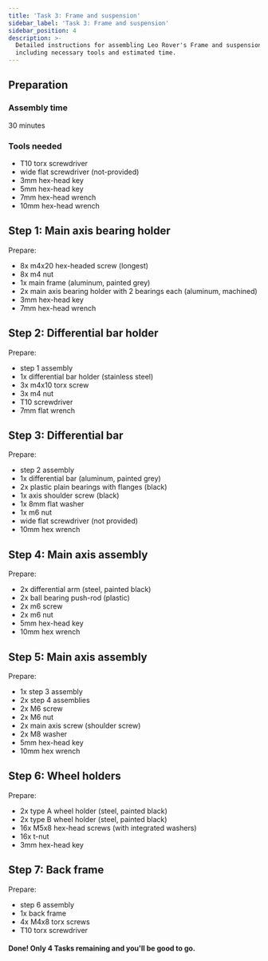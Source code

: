 ```yaml
---
title: 'Task 3: Frame and suspension'
sidebar_label: 'Task 3: Frame and suspension'
sidebar_position: 4
description: >-
  Detailed instructions for assembling Leo Rover's Frame and suspension,
  including necessary tools and estimated time.
---
```


## Preparation

### Assembly time

30 minutes

### Tools needed

- T10 torx screwdriver
- wide flat screwdriver (not-provided)
- 3mm hex-head key
- 5mm hex-head key
- 7mm hex-head wrench
- 10mm hex-head wrench

<ImageZoom
  loading="eager"
  src="/img/robots/leo/archive/old-manuals/frame-suspension/frame-suspension-1.webp"
  width="1200"
  height="802"
/>

<ImageZoom
  src="/img/robots/leo/archive/old-manuals/frame-suspension/frame-suspension-2.webp"
  width="1200"
  height="802"
/>

<ImageZoom
  src="/img/robots/leo/archive/old-manuals/frame-suspension/frame-suspension-3.webp"
  width="1200"
  height="802"
/>

## Step 1: Main axis bearing holder

Prepare:

- 8x m4x20 hex-headed screw (longest)
- 8x m4 nut
- 1x main frame (aluminum, painted grey)
- 2x main axis bearing holder with 2 bearings each (aluminum, machined)
- 3mm hex-head key
- 7mm hex-head wrench

<ImageZoom
  src="/img/robots/leo/archive/old-manuals/frame-suspension/frame-suspension-4.webp"
  width="1200"
  height="802"
/>

<ImageZoom
  src="/img/robots/leo/archive/old-manuals/frame-suspension/frame-suspension-5.webp"
  width="1200"
  height="802"
/>

<ImageZoom
  src="/img/robots/leo/archive/old-manuals/frame-suspension/frame-suspension-6.webp"
  width="1200"
  height="802"
  caption="Insert the aluminum housing with bearings in a corresponding opening in the main frame."
/>

<ImageZoom
  src="/img/robots/leo/archive/old-manuals/frame-suspension/frame-suspension-7.webp"
  width="1200"
  height="802"
  caption="Insert 4x m4x20 screws, one in each hole."
/>

<ImageZoom
  src="/img/robots/leo/archive/old-manuals/frame-suspension/frame-suspension-8.webp"
  width="1200"
  height="802"
/>

<ImageZoom
  src="/img/robots/leo/archive/old-manuals/frame-suspension/frame-suspension-9.webp"
  width="1200"
  height="802"
  caption="Screw m4 nut on each screw. For now only by hands, just to make sure the screws won't fall off."
/>

<ImageZoom
  src="/img/robots/leo/archive/old-manuals/frame-suspension/frame-suspension-10.webp"
  width="1200"
  height="802"
  caption="Tighten the connections using a 3mm hex key and a 7mm wrench."
/>

<ImageZoom
  src="/img/robots/leo/archive/old-manuals/frame-suspension/frame-suspension-11.webp"
  width="1200"
  height="802"
  caption="Perform the same step for the other side of the frame."
/>

<ImageZoom
  src="/img/robots/leo/archive/old-manuals/frame-suspension/frame-suspension-12.webp"
  width="1200"
  height="802"
/>

## Step 2: Differential bar holder

Prepare:

- step 1 assembly
- 1x differential bar holder (stainless steel)
- 3x m4x10 torx screw
- 3x m4 nut
- T10 screwdriver
- 7mm flat wrench

<ImageZoom
  src="/img/robots/leo/archive/old-manuals/frame-suspension/frame-suspension-13.webp"
  width="1200"
  height="802"
  caption="Align the bar holder the way its flat surface meets the upper side of the main frame."
/>

<ImageZoom
  src="/img/robots/leo/archive/old-manuals/frame-suspension/frame-suspension-14.webp"
  width="1200"
  height="802"
  caption="Insert one M4x10 torx screw with the screw head positioned inside the frame."
/>

<ImageZoom
  src="/img/robots/leo/archive/old-manuals/frame-suspension/frame-suspension-15.webp"
  width="1200"
  height="802"
  caption="Secure the connection by hand."
/>

<ImageZoom
  src="/img/robots/leo/archive/old-manuals/frame-suspension/frame-suspension-16.webp"
  width="1200"
  height="802"
  caption="Do the same with the two remaining holes."
/>

<ImageZoom
  src="/img/robots/leo/archive/old-manuals/frame-suspension/frame-suspension-17.webp"
  width="1200"
  height="802"
  caption="Tighten the connection using a torx key and a 7mm wrench."
/>

<ImageZoom
  src="/img/robots/leo/archive/old-manuals/frame-suspension/frame-suspension-18.webp"
  width="1200"
  height="802"
/>

## Step 3: Differential bar

Prepare:

- step 2 assembly
- 1x differential bar (aluminum, painted grey)
- 2x plastic plain bearings with flanges (black)
- 1x axis shoulder screw (black)
- 1x 8mm flat washer
- 1x m6 nut
- wide flat screwdriver (not provided)
- 10mm hex wrench

<ImageZoom
  src="/img/robots/leo/archive/old-manuals/frame-suspension/frame-suspension-19.webp"
  width="1200"
  height="802"
/>

<ImageZoom
  src="/img/robots/leo/archive/old-manuals/frame-suspension/frame-suspension-20.webp"
  width="1200"
  height="802"
  caption="Press the plain bearings into the differential bar central hole.
    Some force needed, you can for ex. push it leaning with all your weight on the bar."
/>

<ImageZoom
  src="/img/robots/leo/archive/old-manuals/frame-suspension/frame-suspension-21.webp"
  width="1200"
  height="802"
  caption="Do the same on the other side of the bar."
/>

<ImageZoom
  src="/img/robots/leo/archive/old-manuals/frame-suspension/frame-suspension-22.webp"
  width="1200"
  height="802"
  caption="Make sure the plain bearings are pushed all the way and there's
    no clearance between their flanges and the bar surface."
/>

<ImageZoom
  src="/img/robots/leo/archive/old-manuals/frame-suspension/frame-suspension-23.webp"
  width="1200"
  height="802"
  caption="Insert the black shoulder screw into the differential holder hole.
    The shoulder screw head must face the upper part of the frame."
/>

<ImageZoom
  src="/img/robots/leo/archive/old-manuals/frame-suspension/frame-suspension-24.webp"
  width="1200"
  height="802"
  caption="Push the differential bar on the screw (from the bottom of the assembly)."
/>

<ImageZoom
  src="/img/robots/leo/archive/old-manuals/frame-suspension/frame-suspension-25.webp"
  width="1200"
  height="802"
/>

<ImageZoom
  src="/img/robots/leo/archive/old-manuals/frame-suspension/frame-suspension-26.webp"
  width="1200"
  height="802"
  caption="Rotate the assembly and put a 8mm washer on the screw."
/>

<ImageZoom
  src="/img/robots/leo/archive/old-manuals/frame-suspension/frame-suspension-27.webp"
  width="1200"
  height="802"
  caption="Put a M6 nut on the screw thread."
/>

<ImageZoom
  src="/img/robots/leo/archive/old-manuals/frame-suspension/frame-suspension-28.webp"
  width="1200"
  height="802"
  caption="Tighten the nut using a 10mm wrench and keeping the screw fixed
    using any flat-head screwdriver from the other side."
/>

<ImageZoom
  src="/img/robots/leo/archive/old-manuals/frame-suspension/frame-suspension-29.webp"
  width="1200"
  height="802"
/>

<ImageZoom
  src="/img/robots/leo/archive/old-manuals/frame-suspension/frame-suspension-30.webp"
  width="1200"
  height="802"
/>

<ImageZoom
  src="/img/robots/leo/archive/old-manuals/frame-suspension/frame-suspension-31.webp"
  width="1200"
  height="802"
  caption="Make sure the differential bar can still move and there's no excess play in the assembly."
/>

<ImageZoom
  src="/img/robots/leo/archive/old-manuals/frame-suspension/frame-suspension-32.webp"
  width="1200"
  height="802"
/>

## Step 4: Main axis assembly

Prepare:

- 2x differential arm (steel, painted black)
- 2x ball bearing push-rod (plastic)
- 2x m6 screw
- 2x m6 nut
- 5mm hex-head key
- 10mm hex wrench

<ImageZoom
  src="/img/robots/leo/archive/old-manuals/frame-suspension/frame-suspension-33.webp"
  width="1200"
  height="802"
/>

<ImageZoom
  src="/img/robots/leo/archive/old-manuals/frame-suspension/frame-suspension-34.webp"
  width="1200"
  height="802"
  caption="Take one differential arm, one plastic push-rod and one M6x16 screw
    and assemble them as in the photo."
/>

<ImageZoom
  src="/img/robots/leo/archive/old-manuals/frame-suspension/frame-suspension-35.webp"
  width="1200"
  height="802"
  caption="Secure the connection with the m6 nut."
/>

<ImageZoom
  src="/img/robots/leo/archive/old-manuals/frame-suspension/frame-suspension-36.webp"
  width="1200"
  height="802"
  caption="Tighten using a 5mm hex key and a 10mm wrench.
    Tighten enough not to have any play, but still to allow the push-rod move."
/>

<ImageZoom
  src="/img/robots/leo/archive/old-manuals/frame-suspension/frame-suspension-37.webp"
  width="1200"
  height="802"
  caption="Do the same with the second differential arm."
/>

## Step 5: Main axis assembly

Prepare:

- 1x step 3 assembly
- 2x step 4 assemblies
- 2x M6 screw
- 2x M6 nut
- 2x main axis screw (shoulder screw)
- 2x M8 washer
- 5mm hex-head key
- 10mm hex wrench

<ImageZoom
  src="/img/robots/leo/archive/old-manuals/frame-suspension/frame-suspension-38.webp"
  width="1200"
  height="802"
/>

<ImageZoom
  src="/img/robots/leo/archive/old-manuals/frame-suspension/frame-suspension-39.webp"
  width="1200"
  height="802"
  caption="Insert the shoulder screw into the differential arm central hole.
    Mind from which side the screw is inserted."
/>

<ImageZoom
  src="/img/robots/leo/archive/old-manuals/frame-suspension/frame-suspension-40.webp"
  width="1200"
  height="802"
/>

<ImageZoom
  src="/img/robots/leo/archive/old-manuals/frame-suspension/frame-suspension-41.webp"
  width="1200"
  height="802"
  caption="Put a M8 washer on the screw from the other side."
/>

<ImageZoom
  src="/img/robots/leo/archive/old-manuals/frame-suspension/frame-suspension-42.webp"
  width="1200"
  height="802"
  caption="Insert the assembly into the main axis housing of the frame assembly."
/>

<ImageZoom
  src="/img/robots/leo/archive/old-manuals/frame-suspension/frame-suspension-43.webp"
  width="1200"
  height="802"
  caption="Screw the M6 nut on the main axis screw thread."
/>

<ImageZoom
  src="/img/robots/leo/archive/old-manuals/frame-suspension/frame-suspension-44.webp"
  width="1200"
  height="802"
  caption="Tighten the connection using a 5mm hex key and 10mm wrench.
    Tighten quite well, but don't allow the differential arm to rotate with a 'click'
    - reverse ca. 1/8 of the nut rotation if it happens."
/>

<ImageZoom
  src="/img/robots/leo/archive/old-manuals/frame-suspension/frame-suspension-45.webp"
  width="1200"
  height="802"
  caption="Perform the same on the other side."
/>

<ImageZoom
  src="/img/robots/leo/archive/old-manuals/frame-suspension/frame-suspension-46.webp"
  width="1200"
  height="802"
/>

<ImageZoom
  src="/img/robots/leo/archive/old-manuals/frame-suspension/frame-suspension-47.webp"
  width="1200"
  height="802"
  caption="Position the differential arms push-rods to meet the differential bar holes."
/>

<ImageZoom
  src="/img/robots/leo/archive/old-manuals/frame-suspension/frame-suspension-48.webp"
  width="1200"
  height="802"
  caption="Use M6x16 screw for each hole."
/>

<ImageZoom
  src="/img/robots/leo/archive/old-manuals/frame-suspension/frame-suspension-49.webp"
  width="1200"
  height="802"
  caption="Tighten using a 5mm hex key. Just enough to keep everything tight,
    but to still allow the differential to move."
/>

<ImageZoom
  src="/img/robots/leo/archive/old-manuals/frame-suspension/frame-suspension-49.webp"
  width="1200"
  height="802"
/>

<ImageZoom
  src="/img/robots/leo/archive/old-manuals/frame-suspension/frame-suspension-50.webp"
  width="1200"
  height="802"
/>

<ImageZoom
  src="/img/robots/leo/archive/old-manuals/frame-suspension/frame-suspension-51.webp"
  width="1200"
  height="802"
  caption="Check how and if the differential moves"
/>

<ImageZoom
  src="/img/robots/leo/archive/old-manuals/frame-suspension/frame-suspension-52.webp"
  width="1200"
  height="802"
/>

## Step 6: Wheel holders

Prepare:

- 2x type A wheel holder (steel, painted black)
- 2x type B wheel holder (steel, painted black)
- 16x M5x8 hex-head screws (with integrated washers)
- 16x t-nut
- 3mm hex-head key

<ImageZoom
  src="/img/robots/leo/archive/old-manuals/frame-suspension/frame-suspension-53.webp"
  width="1200"
  height="802"
/>

<ImageZoom
  src="/img/robots/leo/archive/old-manuals/frame-suspension/frame-suspension-54.webp"
  width="1200"
  height="802"
  caption="Insert a m5x8 screw into one of the wheel holder holes with the screw head facing inward.
    Screw a t-nut on the other side - just to keep it together, one or two rotations will be enough."
/>

<ImageZoom
  src="/img/robots/leo/archive/old-manuals/frame-suspension/frame-suspension-55.webp"
  width="1200"
  height="802"
  caption="Do the same with the remaining screws."
/>

<ImageZoom
  src="/img/robots/leo/archive/old-manuals/frame-suspension/frame-suspension-56.webp"
  width="1200"
  height="802"
/>

<ImageZoom
  src="/img/robots/leo/archive/old-manuals/frame-suspension/frame-suspension-57.webp"
  width="1200"
  height="802"
  caption="Perform the same with all the wheel holders."
/>

<ImageZoom
  src="/img/robots/leo/archive/old-manuals/frame-suspension/frame-suspension-58.webp"
  width="1200"
  height="802"
/>

<ImageZoom
  src="/img/robots/leo/archive/old-manuals/frame-suspension/frame-suspension-59.webp"
  width="1200"
  height="802"
  caption="Insert a M5x8 screw and a t-nut in the differential arms holes.
    The same way as with the wheel holders."
/>

<ImageZoom
  src="/img/robots/leo/archive/old-manuals/frame-suspension/frame-suspension-60.webp"
  width="1200"
  height="802"
/>

<ImageZoom
  src="/img/robots/leo/archive/old-manuals/frame-suspension/frame-suspension-61.webp"
  width="1200"
  height="802"
  caption="Now it's time to assemble the suspension beams to the rest of the suspension."
/>

<ImageZoom
  src="/img/robots/leo/archive/old-manuals/frame-suspension/frame-suspension-62.webp"
  width="1200"
  height="802"
  caption="Pick the suspension beam and look for a scratch on one of the more narrow sides."
/>

<ImageZoom
  src="/img/robots/leo/archive/old-manuals/frame-suspension/frame-suspension-63.webp"
  width="1200"
  height="802"
  caption="Attach the suspension beam to the differential arm with the scratch facing inwards.
      Align all the t-nuts to fit in the beam groove."
/>

<ImageZoom
  src="/img/robots/leo/archive/old-manuals/frame-suspension/frame-suspension-64.webp"
  width="1200"
  height="802"
  caption="Slide the beam until the scratch lines up with the differential arm edge.
      Keep the parts together."
/>

<ImageZoom
  src="/img/robots/leo/archive/old-manuals/frame-suspension/frame-suspension-65.webp"
  width="1200"
  height="802"
  caption="Tighten the screws using a 4mm hex key."
/>

<ImageZoom
  src="/img/robots/leo/archive/old-manuals/frame-suspension/frame-suspension-66.webp"
  width="1200"
  height="802"
  caption="Look closely: check if every t-nut is rotated
      the way it catches the beam groove from the inside."
/>

<ImageZoom
  src="/img/robots/leo/archive/old-manuals/frame-suspension/frame-suspension-67.webp"
  width="1200"
  height="802"
  caption="Pick the wheel holders and the whole frame and suspension assembly."
/>

<ImageZoom
  src="/img/robots/leo/archive/old-manuals/frame-suspension/frame-suspension-68.webp"
  width="1200"
  height="802"
  caption="Rotate the assembly to see the bottom side."
/>

<ImageZoom
  src="/img/robots/leo/archive/old-manuals/frame-suspension/frame-suspension-69.webp"
  width="1200"
  height="802"
  caption="Attach each of the wheel holders at the ends of the suspension beams,
      with the holders protruding outwards.
      Secure them by tightening the screws with a 4mm hex key."
/>

<ImageZoom
  src="/img/robots/leo/archive/old-manuals/frame-suspension/frame-suspension-70.webp"
  width="1200"
  height="802"
  caption="Check again if the t-nuts are rotated properly.
      If they are not rotated (are inline with the groove),
      they seem to sit tight, but don't hold the assembly."
/>

<ImageZoom
  src="/img/robots/leo/archive/old-manuals/frame-suspension/frame-suspension-71.webp"
  width="1200"
  height="802"
  caption="The assembly should look this way."
/>

<ImageZoom
  src="/img/robots/leo/archive/old-manuals/frame-suspension/frame-suspension-72.webp"
  width="1200"
  height="802"
/>

## Step 7: Back frame

Prepare:

- step 6 assembly
- 1x back frame
- 4x M4x8 torx screws
- T10 torx screwdriver

<ImageZoom
  src="/img/robots/leo/archive/old-manuals/frame-suspension/frame-suspension-73.webp"
  width="1200"
  height="802"
/>

<ImageZoom
  src="/img/robots/leo/archive/old-manuals/frame-suspension/frame-suspension-74.webp"
  width="1200"
  height="802"
  caption="Attach the back frame to the assembly and insert 2x M4x8 screws from the top."
/>

<ImageZoom
  src="/img/robots/leo/archive/old-manuals/frame-suspension/frame-suspension-75.webp"
  width="1200"
  height="802"
  caption="Tighten them using the torx key."
/>

<ImageZoom
  src="/img/robots/leo/archive/old-manuals/frame-suspension/frame-suspension-76.webp"
  width="1200"
  height="802"
  caption="Rotate the assembly and insert remaining 2x M4x8 torx screws from the bottom."
/>

<ImageZoom
  src="/img/robots/leo/archive/old-manuals/frame-suspension/frame-suspension-77.webp"
  width="1200"
  height="802"
  caption="Align the back frame to keep it symmetrical and tighten the screws."
/>

#### Done! Only 4 Tasks remaining and you'll be good to go.
